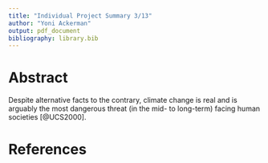 ```yaml
---
title: "Individual Project Summary 3/13"
author: "Yoni Ackerman"
output: pdf_document
bibliography: library.bib
---
```


# Abstract

Despite alternative facts to the contrary, climate change is real and is arguably
the most dangerous threat (in the mid- to long-term) facing human societies
[@UCS2000].

# References
